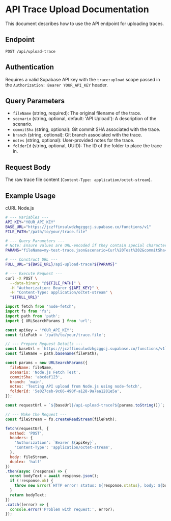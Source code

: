 # API Trace Upload Documentation

This document describes how to use the API endpoint for uploading traces.

## Endpoint

```
POST /api/upload-trace
```

## Authentication

Requires a valid Supabase API key with the `trace:upload` scope passed in the `Authorization: Bearer YOUR_API_KEY` header.

## Query Parameters

- `fileName` (string, required): The original filename of the trace.
- `scenario` (string, optional, default: 'API Upload'): A description of the scenario.
- `commitSha` (string, optional): Git commit SHA associated with the trace.
- `branch` (string, optional): Git branch associated with the trace.
- `notes` (string, optional): User-provided notes for the trace.
- `folderId` (string, optional, UUID): The ID of the folder to place the trace in.

## Request Body

The raw trace file content (`Content-Type: application/octet-stream`).

## Example Usage


<Tabs defaultValue="curl" className="w-full mt-6 border rounded-md">
  <TabsList className="grid w-full grid-cols-2 border-b rounded-none">
    <TabsTrigger value="curl">cURL</TabsTrigger>
    <TabsTrigger value="node">Node.js</TabsTrigger>
  </TabsList>
  <TabsContent value="curl" className="code-tab-content mt-0">

```bash
# --- Variables --- 
API_KEY="YOUR_API_KEY"
BASE_URL="https://jczffinsulwdzhgzggcj.supabase.co/functions/v1"
FILE_PATH="/path/to/your/trace.file"

# --- Query Parameters --- 
# Note: Ensure values are URL-encoded if they contain special characters
PARAMS="fileName=my-test-trace.json&scenario=Curl%20Test%202&commitSha=abcdef123&branch=main&notes=Testing%20API%20upload&folderId=5e027ceb-9c66-490f-a128-9a7aa1281e5a"

# --- Construct URL --- 
FULL_URL="${BASE_URL}/api-upload-trace?${PARAMS}"

# --- Execute Request ---
curl -X POST \
  --data-binary "@${FILE_PATH}" \
  -H "Authorization: Bearer ${API_KEY}" \
  -H "Content-Type: application/octet-stream" \
  "${FULL_URL}"
```

  </TabsContent>
  <TabsContent value="node" className="code-tab-content mt-0">

```javascript
import fetch from 'node-fetch';
import fs from 'fs';
import path from 'path';
import { URLSearchParams } from 'url';

const apiKey = 'YOUR_API_KEY';
const filePath = '/path/to/your/trace.file';

// --- Prepare Request Details --- 
const baseUrl = `https://jczffinsulwdzhgzggcj.supabase.co/functions/v1`;
const fileName = path.basename(filePath);

const params = new URLSearchParams({
  fileName: fileName,
  scenario: 'Node.js Fetch Test',
  commitSha: 'abcdef123',
  branch: 'main',
  notes: 'Testing API upload from Node.js using node-fetch',
  folderId: '5e027ceb-9c66-490f-a128-9a7aa1281e5a',
});

const requestUrl = `${baseUrl}/api-upload-trace?${params.toString()}`;

// --- Make the Request --- 
const fileStream = fs.createReadStream(filePath);

fetch(requestUrl, {
  method: 'POST',
  headers: {
    'Authorization': `Bearer ${apiKey}`,
    'Content-Type': 'application/octet-stream',
  },
  body: fileStream, 
  duplex: 'half'
})
.then(async (response) => {
  const bodyText = await response.json();
  if (!response.ok) {
    throw new Error(`HTTP error! status: ${response.status}, body: ${bodyText}`);
  }
  return bodyText;
})
.catch((error) => {
  console.error('Problem with request:', error);
});
```

  </TabsContent>
</Tabs>
